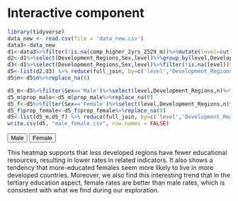 # Interactive component

```r
library(tidyverse)
data_new <- read.csv(file = 'data_new.csv')
data3<-data_new
d1<-data3%>%filter(!is.na(comp_higher_2yrs_2529_m))%>%mutate(level=cut(comp_higher_2yrs_2529_m, breaks=c(-Inf, 10,20,30,40,50,60,70, Inf), labels=c("< 10","10 to 20","20 to 30","30 to 40","40 to 50","50 to 60","60 to 70","> 70")))
d2<-d1%>%select(Development_Regions,Sex,level)%>%group_by(level,Development_Regions,Sex)%>%summarise(n=n())
d3<-d1%>%select(Development_Regions,Sex,level)%>%filter(!is.na(level))%>%expand(level,Development_Regions,Sex)
d5<-list(d2,d3) %>% reduce(full_join, by=c('level','Development_Regions','Sex'))%>%arrange(level,Development_Regions,Sex)
d5$n<-d5$n%>%replace_na(0)
```

```r
d5_m<-d5%>%filter(Sex=='Male')%>%select(level,Development_Regions,n)%>%arrange(level,Development_Regions)%>%group_by(level)%>%mutate(prop_male=round(n/sum(n)*100))%>%select(level,Development_Regions,prop_male)
d5_m$prop_male<-d5_m$prop_male%>%replace_na(0)
d5_f<-d5%>%filter(Sex=='Female')%>%select(level,Development_Regions,n)%>%arrange(level,Development_Regions)%>%group_by(level)%>%mutate(prop_female=round(n/sum(n)*100))%>%select(level,Development_Regions,prop_female)
d5_f$prop_female<-d5_f$prop_female%>%replace_na(0)
d5<-list(d5_m,d5_f) %>% reduce(full_join, by=c('level','Development_Regions'))
write.csv(d5, "male_female.csv", row.names = FALSE)
```


<!-- Load d3.js -->
<script src="https://d3js.org/d3.v7.js">  </script>
<script src="https://d3js.org/d3-scale-chromatic.v1.min.js"></script>
<!-- Create a div where the graph will take place -->

<!-- Add 2 buttons -->

<button onclick="update('prop_male')">Male</button>
<button onclick="update('prop_female')">Female</button>


<!-- Create a div where the graph will take place -->
<div id="my_dataviz"></div>

<script>

// set the dimensions and margins of the graph
const margin = {top: 80, right: 25, bottom: 30, left: 40},
  width = 450 - margin.left - margin.right,
  height = 450 - margin.top - margin.bottom;

// append the svg object to the body of the page
const svg = d3.select("#my_dataviz")
.append("svg")
  .attr("width", width + margin.left + margin.right)
  .attr("height", height + margin.top + margin.bottom)
.append("g")
  .attr("transform",
        "translate(" + margin.left + "," + margin.top + ")");

const x = d3.scaleBand()
    .range([ 0, width ])
    .padding(0.05);


const y = d3.scaleBand()
    .range([ height, 0 ])
    .padding(0.05);
  
const myColor = d3.scaleSequential()
    .interpolator(d3.interpolatePuRd)
    .domain([1,100])


 // Build X scales and axis:
  x.domain(["Least Developed","Less Developed","More Developed","Not Classified"])
  svg.append("g")
    .style("font-size", 12)
    .attr("transform", `translate(0, ${height})`)
    .call(d3.axisBottom(x).tickSize(0))
    .select(".domain").remove()
    
  // Build Y scales and axis:
  y.domain(["below 10","10 to 20","20 to 30","30 to 40","40 to 50","50 to 60","60 to 70","over 70"])

  svg.append("g")
    .style("font-size", 8)
    .call(d3.axisLeft(y).tickSize(0))
    .select(".domain").remove()
    
  const tooltip = d3.select("#my_dataviz")
    .append("div")
    .style("opacity", 0)
    .attr("class", "tooltip")
    .style("background-color", "white")
    .style("border", "solid")
    .style("border-width", "2px")
    .style("border-radius", "5px")
    .style("padding", "4px")
    
function update(selectedvar) {
//Read the data
d3.csv("https://raw.githubusercontent.com/FinalProjectGroup34/GenderEducation/main/male_female.csv").then(function(data) {

  
  const mouseover = function(event,d) {
    tooltip
      .style("opacity", 1)
    d3.select(this)
      .style("stroke", "black")
      .style("opacity", 1)
  }
      
      
  const mousemove = function(event,d) {
    tooltip
      .html(d[selectedvar]+'% of countries with tertiary completion rate in range: '+d.level+'% are '+d.Development_Regions)
      .style("left", ((event.x)+50)+"px")
      .style("top", ((event.y)+15)+ "px")
      .style("opacity", 0.7)
  }
  
  
  const mouseleave = function(event,d) {
    tooltip
      .style("opacity", 0)
    d3.select(this)
      .style("stroke", "none")
      .style("opacity", 1)
  }
  
        
        
  svg.selectAll()
    .data(data, function(d) {return d.Development_Regions+':'+d.level;})
    .join("rect")
      .attr("x", function(d) { return x(d.Development_Regions) })
      .attr("y", function(d) { return y(d.level) })
      .attr("rx", 4)
      .attr("ry", 4)
      .attr("width", x.bandwidth() )
      .attr("height", y.bandwidth() )
      .style("fill", function(d) { return myColor(d[selectedvar])} )
      .style("stroke-width", 2)
      .style("stroke", "none")
    .on("mouseover", mouseover)
    .on("mousemove", mousemove)
    .on("mouseleave", mouseleave)
})
}

// Initialize plot
update('prop_male')

// Add title to graph
svg.append("text")
        .attr("x", 0)
        .attr("y", -50)
        .attr("text-anchor", "left")
        .style("font-size", "16px")
        .text("Heatmap of tertiary completion rate and Development");

// Add subtitle to graph
svg.append("text")
        .attr("x", 0)
        .attr("y", -20)
        .attr("text-anchor", "left")
        .style("font-size", "10px")
        .style("fill", "grey")
        .style("max-width", 500)
        .text("Try clicking the above button or moving the pointer on heatmap");

</script>

This heatmap supports that less developed regions have fewer educational resources, resulting in lower rates in related indicators.
It also shows a tendency that more-educated females seem more likely to live in more developed countries. Moreover, we also find this interesting trend that in the tertiary education aspect, female rates are better than male rates, which is consistent with what we find during our exploration.